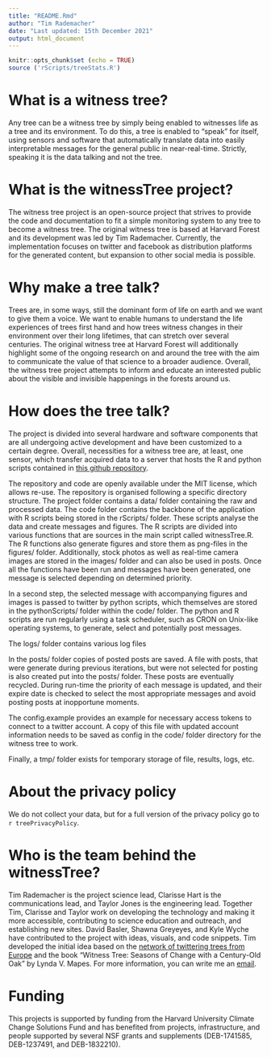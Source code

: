 ```yaml
---
title: "README.Rmd"
author: "Tim Rademacher"
date: "Last updated: 15th December 2021"
output: html_document
---
```


```r
knitr::opts_chunk$set (echo = TRUE)
source ('rScripts/treeStats.R')
```

# What is a witness tree?

Any tree can be a witness tree by simply being enabled to witnesses life as a tree and its environment. To do this, a tree is enabled to "speak" for itself, using sensors and software that automatically translate data into easily interpretable messages for the general public in near-real-time. Strictly, speaking it is the data talking and not the tree.

# What is the witnessTree project?

The witness tree project is an open-source project that strives to provide the code and documentation to fit a simple monitoring system to any tree to become a witness tree. The original witness tree is based at Harvard Forest and its development was led by Tim Rademacher. Currently, the implementation focuses on twitter and facebook as distribution platforms for the generated content, but expansion to other social media is possible. 

# Why make a tree talk?

Trees are, in some ways, still the dominant form of life on earth and we want to give them a voice. We want to enable humans to understand the life experiences of trees first hand and how trees witness changes in their environment over their long lifetimes, that can stretch over several centuries. The original witness tree at Harvard Forest will additionally highlight some of the ongoing research on and around the tree with the aim to communicate the value of that science to a broader audience. Overall, the witness tree project attempts to inform and educate an interested public about the visible and invisible happenings in the forests around us.

# How does the tree talk?

The project is divided into several hardware and software components that are all undergoing active development and have been customized to a certain degree. Overall, necessities for a witness tree are, at least, one sensor, which transfer acquired data to a server that hosts the R and python scripts contained in <a href="https://github.com/TTRademacher/witnessTree">this github repository</a>.

The repository and code are openly available under the MIT license, which allows re-use. The repository is organised following a specific directory structure. The project folder contains a data/ folder containing the raw and processed data. The code folder contains the backbone of the application with R scripts being stored in the rScripts/ folder. These scripts analyse the data and create messages and figures. The R scripts are divided into various functions that are sources in the main script called witnessTree.R. The R functions also generate figures and store them as png-files in the figures/ folder. Additionally, stock photos as well as real-time camera images are stored in the images/ folder and can also be used in posts. Once all the functions have been run and messages have been generated, one message is selected depending on determined priority. 

<!--# witnessTree directory structure
![Fig. 1 shows the project project durectory structure. ](figures/directory_structure.001.png)-->

In a second step, the selected message with accompanying figures and images is passed to twitter by python scripts, which themselves are stored in the pythonScripts/ folder within the code/ folder. The python and R scripts are run regularly using a task scheduler, such as CRON on Unix-like operating systems, to generate, select and potentially post messages. 

The logs/ folder contains various log files 

In the posts/ folder copies of posted posts are saved. A file with posts, that were generate during previous iterations, but were not selected for posting is also created put into the posts/ folder. These posts are eventually recycled. During run-time the priority of each message is updated, and their expire date is checked to select the most appropriate messages and avoid posting posts at inopportune moments.

The config.example provides an example for necessary access tokens to connect to a twitter account. A copy of this file with updated account information needs to be saved as config in the code/ folder directory for the witness tree to work. 

Finally, a tmp/ folder exists for temporary storage of file, results, logs, etc.

# About the privacy policy

We do not collect your data, but for a full version of the privacy policy go to `r treePrivacyPolicy`. 

# Who is the team behind the witnessTree?

Tim Rademacher is the project science lead, Clarisse Hart is the communications lead, and Taylor Jones is the engineering lead. Together Tim, Clarisse and Taylor work on developing the technology and making it more accessible, contributing to science education and outreach, and establishing new sites. David Basler, Shawna Greyeyes, and Kyle Wyche have contributed to the project with ideas, visuals, and code snippets. Tim developed the initial idea based on the <a href = "https://twitter.com/treewatchnet?lang=en">network of twittering trees from Europe</a> and the book "Witness Tree: Seasons of Change with a Century-Old Oak" by Lynda V. Mapes. For more information, you can write me an <a href = "mailto:trademacher@fas.harvard.edu">email</a>.

# Funding
This projects is supported by funding from the Harvard University Climate Change Solutions Fund and has benefited from projects, infrastructure, and people supported by several NSF grants and supplements (DEB-1741585, DEB-1237491, and DEB-1832210). 
